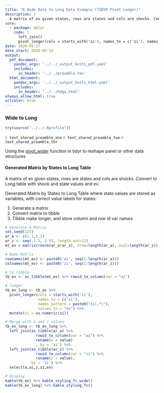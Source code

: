 ```yaml
---
title: "R Wide Data to Long Data Example (TIDYR Pivot Longer)"
description: |
  A matrix of ev given states, rows are states and cols are shocks. Convert to Long table with shock and state values and ev.
core:
  - package: dplyr
    code: |
      left_join()
      pivot_longer(cols = starts_with('zi'), names_to = c('zi'), names_pattern = paste0("zi(.)"), values_to = "ev")
date: 2020-05-27
date_start: 2020-05-14
output:
  pdf_document:
    pandoc_args: '../../_output_kniti_pdf.yaml'
    includes:
      in_header: '../../preamble.tex'
  html_document:
    pandoc_args: '../../_output_kniti_html.yaml'
    includes:
      in_header: "../../hdga.html"
always_allow_html: true
urlcolor: blue
---
```


### Wide to Long

```r
try(source("../../.Rprofile"))
```

`r text_shared_preamble_one`
`r text_shared_preamble_two`
`r text_shared_preamble_thr`

Using the [pivot_wider](https://tidyr.tidyverse.org/reference/pivot_wider.html) function in tidyr to reshape panel or other data structures

#### Generated Matrix by States to Long Table

A matrix of ev given states, rows are states and cols are shocks. Convert to Long table with shock and state values and ev.

Generated Matrix by States to Long Table where state values are stored as variables, with correct value labels for states:

1. Generate a matrix
2. Convert matrix to tibble
3. Tibble make longer, and store column and row id var names

```r
# Generate A Matrix
set.seed(123)
ar_a <- c(1.1,5.1)
ar_z <- seq(-2.5, 2.53, length.out=11)
mt_ev = matrix(rnorm(ar_a*ar_z), nrow=length(ar_a), ncol=length(ar_z))

# Name Matrix
rownames(mt_ev) <- paste0('ai', seq(1:length(ar_a)))
colnames(mt_ev) <- paste0('zi', seq(1:length(ar_z)))

# to tibble
tb_ev <- as_tibble(mt_ev) %>% rowid_to_column(var = "ai")

# longer
tb_ev_long <- tb_ev %>%
  pivot_longer(cols = starts_with('zi'),
               names_to = c('zi'),
               names_pattern = paste0("zi(.*)"),
               values_to = "ev") %>%
  mutate(zi = as.numeric(zi))

# Merge with a and z values
tb_ev_long <- tb_ev_long %>%
  left_join(as_tibble(ar_a) %>%
              rowid_to_column(var = "ai") %>%
              rename(a = value)
              , by = 'ai') %>%
  left_join(as_tibble(ar_z) %>%
              rowid_to_column(var = "zi") %>%
              rename(z = value),
            by = 'zi') %>%
  select(a,ai,z,zi,ev)

# Display
kable(tb_ev) %>% kable_styling_fc_wide()
kable(tb_ev_long) %>% kable_styling_fc()
```
